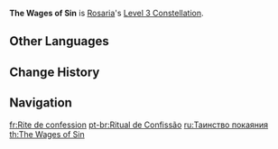 {{Constellation Infobox
|image       = Constellation The Wages of Sin.png
|description = Increases the Level of [[Ravaging Confession]] by 3.<br />Maximum upgrade level is 15.
|level       = 3
|character   = Rosaria
|utility1    = Talent Level Increase
|utility2    = Elemental Skill Level Increase
}}
'''The Wages of Sin''' is [[Rosaria]]'s [[Level 3 Constellation]].

==Other Languages==
{{Other Languages
|en      = The Wages of Sin
|zhs     = 告解之仪
|zhs_rm  = Gàojiě zhī Yí
|zht     = 告解之儀
|zht_rm  = Gàojiě zhī Yí
|zh_tl   = Ceremony of Confession
|ja      = 懺悔の儀
|ja_rm   = Zange no Gi{{Assumed}}
|ja_tl   = Ceremony of Repentance
|ko      = 고해의 의식
|ko_rm   = Gohae-ui Uisik
|ko_tl   = Ceremony of Confession
|es      = Sacramento de la penitencia
|es_tl   = Sacrament of Penance
|fr      = Rite de confession
|fr_tl   = Rite of Confession
|ru      = Таинство покаяния
|ru_tl   = Sacrament of Repentance
|th      = The Wages of Sin
|vi      = Buổi Lễ Xưng Tội
|vi_tl   = Confession Ceremony
|de      = Beichtritual
|de_tl   = Confessional Ritual
|id      = The Wages of Sin
|pt      = Ritual de Confissão
|pt_tl   = Ritual of Confession
|tr      = Günahın Bedeli
|tr_tl   = 
|it      = Rito di penitenza
|it_tl   = Rite of Repentance
}}

==Change History==
{{Change History|1.4}}

==Navigation==
{{Talent Navbox|Rosaria}}

[[fr:Rite de confession]]
[[pt-br:Ritual de Confissão]]
[[ru:Таинство покаяния]]
[[th:The Wages of Sin]]